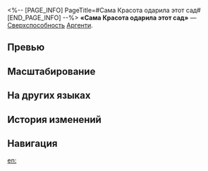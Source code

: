 <%-- [PAGE_INFO]
PageTitle=#Сама Красота одарила этот сад#
[END_PAGE_INFO] --%>
{{Навык Инфобокс
|Название         = Сама Красота одарила этот сад
|Изображение      = Навык Сама Красота одарила этот сад.png
|Персонаж         = Аргенти
|Тип              = Сверхспособность
|Тэг              = Групповая атака
|УронСтойк        = 20
|ЭнергияГен       = 5
|Энергия          = 90
|Длительность     = 
|Описание         = Расходует 90 ед. энергии и наносит всем противникам физический урон, равный {{Цвет|Выделенный|96%—172,8%}} от силы атаки Аргенти.
|Свойство1        = 
|Масштабирование1 = 
}}
'''«Сама Красота одарила этот сад»''' — [[Сверхспособность]] [[Аргенти]].

==Превью==
{{Превью
|Файл = Сама Красота одарила этот сад Превью
}}

==Масштабирование==
{{Масштабирование навыка
|96%;102.4%;108.8%;115.2%;121.6%;128%;136%;144%;152%;160%;166.4%;172.8%;179.2%;185.6%;192%
}}

==На других языках==
{{На других языках
|en   = For In This Garden, Supreme Beauty Bestows
|zhs  = 驻于花庭，赐与尽美
|zht  = 駐於花庭，賜與盡美
|ja   = {{Rubi|花園|はなぞの}}にて{{Rubi|捧|ささ}}げる{{Rubi|美|び}}の{{Rubi|際限|さいげん}}
|ko   = 정원에서 선사하는 극한의 미
|es   = Este jardín otorga la belleza suprema
|fr   = Beauté infinie du jardin des roses
|ru   = Сама Красота одарила этот сад
|th   = For In This Garden, Supreme Beauty Bestows
|vi   = Khu Vườn Ban Tặng Cái Đẹp
|de   = Denn dieser Garten schenkt höchste Schönheit
|id   = For In This Garden, Supreme Beauty Bestows
|pt   = Pois Neste Jardim, a Beleza Suprema Concede
}}

==История изменений==
{{История изменений|3.5}}

==Навигация==
{{Навык Навбокс|Аргенти}}

[[en:]]